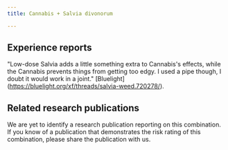 ---
title: Cannabis + Salvia divonorum

---

## Experience reports

"Low-dose Salvia adds a little something extra to Cannabis's effects, while the Cannabis prevents things from getting too edgy. I used a pipe though, I doubt it would work in a joint." [Bluelight] (https://bluelight.org/xf/threads/salvia-weed.720278/).

## Related research publications

We are yet to identify a research publication reporting on this combination. If you know of a publication that demonstrates the risk rating of this combination, please share the publication with us.

